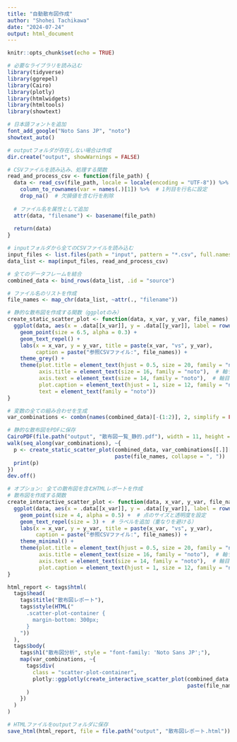 ---
title: "自動散布図作成"
author: "Shohei Tachikawa"
date: "2024-07-24"
output: html_document
---

```{r setup, include=FALSE}
knitr::opts_chunk$set(echo = TRUE)
```

```{r libraries, message=FALSE, warning=FALSE}


# 必要なライブラリを読み込む
library(tidyverse)
library(ggrepel)
library(Cairo)
library(plotly)
library(htmlwidgets)
library(htmltools)
library(showtext)

# 日本語フォントを追加
font_add_google("Noto Sans JP", "noto")
showtext_auto()

# outputフォルダが存在しない場合は作成
dir.create("output", showWarnings = FALSE)

# CSVファイルを読み込み、処理する関数
read_and_process_csv <- function(file_path) {
  data <- read_csv(file_path, locale = locale(encoding = "UTF-8")) %>%
    column_to_rownames(var = names(.)[1]) %>%  # 1列目を行名に設定
    drop_na()  # 欠損値を含む行を削除
  
  # ファイル名を属性として追加
  attr(data, "filename") <- basename(file_path)
  
  return(data)
}

# inputフォルダから全てのCSVファイルを読み込む
input_files <- list.files(path = "input", pattern = "*.csv", full.names = TRUE)
data_list <- map(input_files, read_and_process_csv)

# 全てのデータフレームを結合
combined_data <- bind_rows(data_list, .id = "source")

# ファイル名のリストを作成
file_names <- map_chr(data_list, ~attr(., "filename"))

# 静的な散布図を作成する関数（ggplotのみ）
create_static_scatter_plot <- function(data, x_var, y_var, file_names) {
  ggplot(data, aes(x = .data[[x_var]], y = .data[[y_var]], label = rownames(data))) +
    geom_point(size = 6.5, alpha = 0.3) +
    geom_text_repel() +
    labs(x = x_var, y = y_var, title = paste(x_var, "vs", y_var),
         caption = paste("参照CSVファイル:", file_names)) +
    theme_grey() +
    theme(plot.title = element_text(hjust = 0.5, size = 20, family = "noto"),  # タイトルの位置とサイズ
          axis.title = element_text(size = 16, family = "noto"),  # 軸ラベルのサイズ
          axis.text = element_text(size = 14, family = "noto"),  # 軸目盛りのサイズ
          plot.caption = element_text(hjust = 1, size = 12, family = "noto"),  # キャプションの位置とサイズ
          text = element_text(family = "noto"))
}

# 変数の全ての組み合わせを生成
var_combinations <- combn(names(combined_data)[-(1:2)], 2, simplify = FALSE)

# 静的な散布図をPDFに保存
CairoPDF(file.path("output", "散布図一覧_静的.pdf"), width = 11, height = 8)
walk(seq_along(var_combinations), ~{
  p <- create_static_scatter_plot(combined_data, var_combinations[[.]][1], var_combinations[[.]][2],
                                  paste(file_names, collapse = ", "))
  print(p)
})
dev.off()

# オプション: 全ての散布図を含むHTMLレポートを作成
# 散布図を作成する関数
create_interactive_scatter_plot <- function(data, x_var, y_var, file_names) {
  ggplot(data, aes(x = .data[[x_var]], y = .data[[y_var]], label = rownames(data))) +
    geom_point(size = 4, alpha = 0.5) +  # 点のサイズと透明度を設定
    geom_text_repel(size = 3) +  # ラベルを追加（重なりを避ける）
    labs(x = x_var, y = y_var, title = paste(x_var, "vs", y_var),
         caption = paste("参照CSVファイル:", file_names)) +
    theme_minimal() +
    theme(plot.title = element_text(hjust = 0.5, size = 20, family = "noto"),  # タイトルの位置とサイズ
          axis.title = element_text(size = 16, family = "noto"),  # 軸ラベルのサイズ
          axis.text = element_text(size = 14, family = "noto"),  # 軸目盛りのサイズ
          plot.caption = element_text(hjust = 1, size = 12, family = "noto"))  # キャプションの位置とサイズ
}

html_report <- tags$html(
  tags$head(
    tags$title("散布図レポート"),
    tags$style(HTML("
      .scatter-plot-container {
        margin-bottom: 300px;
      }
    "))
  ),
  tags$body(
    tags$h1("散布図分析", style = "font-family: 'Noto Sans JP';"),
    map(var_combinations, ~{
      tags$div(
        class = "scatter-plot-container",
        plotly::ggplotly(create_interactive_scatter_plot(combined_data, .x[1], .x[2], 
                                                         paste(file_names, collapse = ", ")))
      )
    })
  )
)

# HTMLファイルをoutputフォルダに保存
save_html(html_report, file = file.path("output", "散布図レポート.html"))



```
